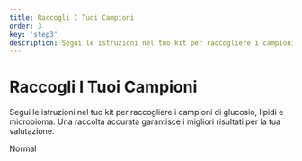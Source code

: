 ```yaml
---
title: Raccogli I Tuoi Campioni
order: 3
key: 'step3'
description: Segui le istruzioni nel tuo kit per raccogliere i campioni di glucosio, lipidi e microbioma. Una raccolta accurata garantisce i migliori risultati per la tua valutazione.
---
```


# Raccogli I Tuoi Campioni

Segui le istruzioni nel tuo kit per raccogliere i campioni di glucosio, lipidi e microbioma. Una raccolta accurata garantisce i migliori risultati per la tua valutazione.

<userStyle>Normal</userStyle>
